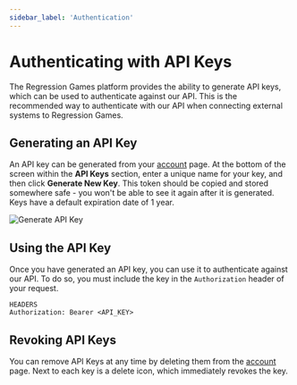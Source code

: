 ```yaml
---
sidebar_label: 'Authentication'
---
```


# Authenticating with API Keys

The Regression Games platform provides the ability to generate API keys, which can be used
to authenticate against our API. This is the recommended way to authenticate with our API
when connecting external systems to Regression Games.

## Generating an API Key

An API key can be generated from your [account](https://play.regression.gg/account) page. At
the bottom of the screen within the **API Keys** section, enter a unique name for your key, and then
click **Generate New Key**. This token should be copied and stored somewhere safe - you won't be 
able to see it again after it is generated. Keys have a default expiration date of 1 year.

![Generate API Key](./auth_images/generate_key.png)

## Using the API Key

Once you have generated an API key, you can use it to authenticate against our API. To do
so, you must include the key in the `Authorization` header of your request. 

```
HEADERS
Authorization: Bearer <API_KEY>
```

## Revoking API Keys

You can remove API Keys at any time by deleting them from the [account](https://play.regression.gg/account) page.
Next to each key is a delete icon, which immediately revokes the key.